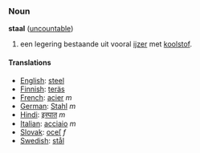 ===Noun===
'''staal''' ([[uncountable]])
# een legering bestaande uit vooral [[ijzer]] met [[koolstof]].

====Translations====
*[[English]]: [[steel]]
*[[Finnish]]: [[teräs]]
*[[French]]: [[acier]] ''m''
*[[German]]: [[Stahl]] ''m''
*[[Hindi]]: [[इस्पात]] ''m''
*[[Italian]]: [[acciaio]] ''m''
*[[Slovak]]: [[oceľ]] ''f''
*[[Swedish]]: [[stål]]